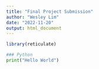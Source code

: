 ```yaml
---
title: "Final Project Submission"
author: "Wesley Lim"
date: "2022-11-20"
output: html_document
---
```


```r
library(reticulate)


```

```python
### Python
print("Hello World")

```
